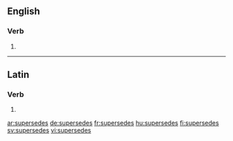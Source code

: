 ==English==

===Verb===
{{head|en}}

# {{en-third-person singular of|supersede}}

----

==Latin==

===Verb===
{{la-verb-form|supersedēs}}

# {{conjugation of|supersedeō||2|s|pres|act|ind|lang=la}}

[[ar:supersedes]]
[[de:supersedes]]
[[fr:supersedes]]
[[hu:supersedes]]
[[fi:supersedes]]
[[sv:supersedes]]
[[vi:supersedes]]